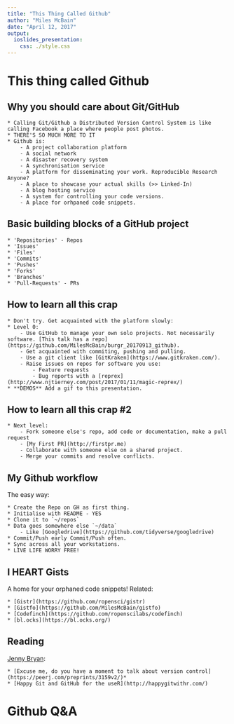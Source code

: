 ```yaml
---
title: "This Thing Called Github"
author: "Miles McBain"
date: "April 12, 2017"
output:
  ioslides_presentation:
    css: ./style.css
---
```





# This thing called Github

## Why you should care about Git/GitHub

    * Calling Git/Github a Distributed Version Control System is like calling Facebook a place where people post photos.
    * THERE'S SO MUCH MORE TO IT  
    * Github is:
        - A project collaboration platform
        - A social network
        - A disaster recovery system
        - A synchronisation service
        - A platform for disseminating your work. Reproducible Research Anyone?
        - A place to showcase your actual skills (>> Linked-In)
        - A blog hosting service 
        - A system for controlling your code versions.
        - A place for orhpaned code snippets.

## Basic building blocks of a GitHub project

    * 'Repositories' - Repos
    * 'Issues'
    * 'Files'
    * 'Commits'
    * 'Pushes'
    * 'Forks'
    * 'Branches' 
    * 'Pull-Requests' - PRs

## How to learn all this crap

    * Don't try. Get acquainted with the platform slowly: 
    * Level 0:
        - Use GitHub to manage your own solo projects. Not necessarily software. [This talk has a repo](https://github.com/MilesMcBain/burgr_20170913_github). 
        - Get acquainted with commiting, pushing and pulling. 
        - Use a git client like [GitKraken](https://www.gitkraken.com/).
        - Raise issues on repos for software you use:
            - Feature requests
            - Bug reports with a [reprex](http://www.njtierney.com/post/2017/01/11/magic-reprex/)
    * **DEMOS** Add a gif to this presentation.

## How to learn all this crap #2

    * Next level:
        - Fork someone else's repo, add code or documentation, make a pull request
        - [My First PR](http://firstpr.me) 
        - Collaborate with someone else on a shared project.
        - Merge your commits and resolve conflicts.

## My Github workflow

The easy way:

    * Create the Repo on GH as first thing.
    * Initialise with README - YES
    * Clone it to `~/repos`
    * Data goes somewhere else `~/data`
        - Like [Googledrive](https://github.com/tidyverse/googledrive)
    * Commit/Push early Commit/Push often.
    * Sync across all your workstations.
    * LIVE LIFE WORRY FREE!

## I HEART Gists

A home for your orphaned code snippets!
Related:
    
    * [Gistr](https://github.com/ropensci/gistr)
    * [Gistfo](https://github.com/MilesMcBain/gistfo)
    * [Codefinch](https://github.com/ropenscilabs/codefinch)
    * [bl.ocks](https://bl.ocks.org/)

## Reading

[Jenny Bryan](https://twitter.com/JennyBryan): 

    * [Excuse me, do you have a moment to talk about version control](https://peerj.com/preprints/3159v2/)*
    * [Happy Git and GitHub for the useR](http://happygitwithr.com/)

# Github Q&A